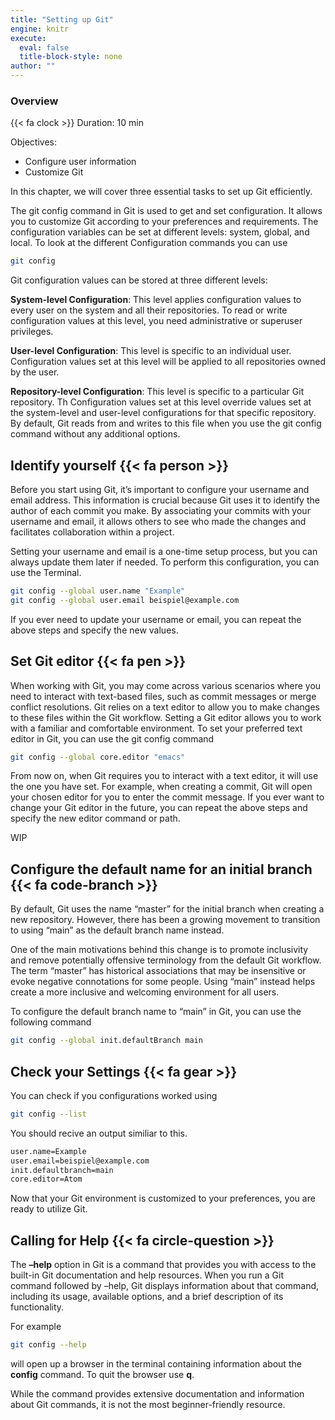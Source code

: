 ```yaml
---
title: "Setting up Git" 
engine: knitr
execute:
  eval: false
  title-block-style: none
author: ""
---
```


::: callout-note
### Overview

{{< fa clock >}} Duration: 10 min
:::

Objectives:

- Configure user information 
- Customize Git



In this chapter, we will cover three essential tasks to set up Git efficiently. 

The git config command in Git is used to get and set configuration.
It allows you to customize Git according to your preferences and requirements.
The configuration variables can be set at different levels: system, global, and local.
To look at the different Configuration commands you can use 

```bash
git config
```

::: {.callout-tip title="What are the different configuration levels?" collapse="true"}

Git configuration values can be stored at three different levels:

**System-level Configuration**: 
This level applies configuration values to every user on the system and all their repositories. 
To read or write configuration values at this level, you need administrative or superuser privileges.


**User-level Configuration**: 
This level is specific to an individual user. 
Configuration values set at this level will be applied to all repositories owned by the user. 


**Repository-level Configuration**: 
This level is specific to a particular Git repository. 
Th Configuration values set at this level override values set at the system-level and user-level configurations for that specific repository. 
By default, Git reads from and writes to this file when you use the git config command without any additional options.
:::


## Identify yourself {{< fa person >}}

Before you start using Git, it's important to configure your username and email address. 
This information is crucial because Git uses it to identify the author of each commit you make. 
By associating your commits with your username and email, it allows others to see who made the changes and facilitates collaboration within a project.

Setting your username and email is a one-time setup process, but you can always update them later if needed. 
To perform this configuration, you can use the Terminal.

```bash

git config --global user.name "Example"
git config --global user.email beispiel@example.com

```

If you ever need to update your username or email, you can repeat the above steps and specify the new values. 

## Set Git editor {{< fa pen >}}
When working with Git, you may come across various scenarios where you need to interact with text-based files, such as commit messages or merge conflict resolutions.
Git relies on a text editor to allow you to make changes to these files within the Git workflow.
Setting a Git editor allows you to work with a familiar and comfortable environment.
To set your preferred text editor in Git, you can use the git config command 


```bash

git config --global core.editor "emacs"

```

From now on, when Git requires you to interact with a text editor, it will use the one you have set. 
For example, when creating a commit, Git will open your chosen editor for you to enter the commit message.
If you ever want to change your Git editor in the future, you can repeat the above steps and specify the new editor command or path. 

::: {.callout-tip title="What Editor should I use?" collapse="true"}
WIP
:::

## Configure the default name for an initial branch {{< fa code-branch >}}

By default, Git uses the name "master" for the initial branch when creating a new repository. 
However, there has been a growing movement to transition to using "main" as the default branch name instead.

One of the main motivations behind this change is to promote inclusivity and remove potentially offensive terminology from the default Git workflow.
The term "master" has historical associations that may be insensitive or evoke negative connotations for some people.
Using "main" instead helps create a more inclusive and welcoming environment for all users.

To configure the default branch name to "main" in Git, you can use the following command

```bash

git config --global init.defaultBranch main

```

## Check your Settings {{< fa gear >}}

You can check if you configurations worked using

```bash

git config --list

```

You should recive an output similiar to this.

```bash

user.name=Example
user.email=beispiel@example.com
init.defaultbranch=main
core.editor=Atom

```

Now that your Git environment is customized to your preferences, you are ready to utilize Git.

## Calling for Help {{< fa circle-question >}}
The **--help** option in Git is a command that provides you with access to the built-in Git documentation and help resources.
When you run a Git command followed by --help, Git displays  information about that command, including its usage, available options, and a brief description of its functionality.

For example

```bash

git config --help

```

will open up a  browser in the terminal containing information about the **config** command. To quit the browser use **q**.

While the command provides extensive documentation and information about Git commands, it is not the most beginner-friendly resource.

